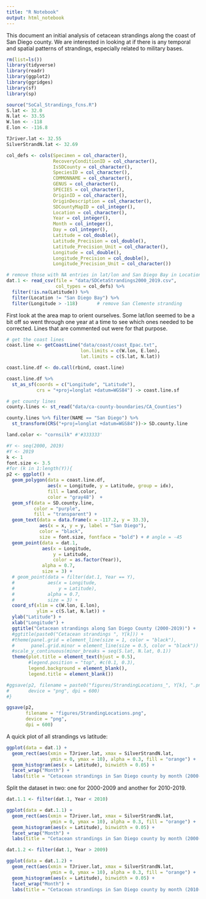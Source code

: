 ```yaml
---
title: "R Notebook"
output: html_notebook
---
```


This document an initial analysis of cetacean strandings along the coast of San Diego county. We are interested in looking at if there is any temporal and spatial patterns of strandings, especially related to military bases. 

```r
rm(list=ls())
library(tidyverse)
library(readr)
library(ggplot2)
library(ggridges)
library(sf)
library(sp)

source("SoCal_Strandings_fcns.R")
S.lat <- 32.0
N.lat <- 33.55
W.lon <- -118
E.lon <- -116.8

TJriver.lat <- 32.55
SilverStrandN.lat <- 32.69

col_defs <- cols(Specimen = col_character(),
                 RecoveryConditionID = col_character(),
                 IsSDCounty = col_character(),
                 SpeciesID = col_character(),
                 COMMONNAME = col_character(),
                 GENUS = col_character(),
                 SPECIES = col_character(),
                 OriginID = col_character(),
                 OriginDescription = col_character(),
                 SDCountyMapID = col_integer(),
                 Location = col_character(),
                 Year = col_integer(),
                 Month = col_integer(),
                 Day = col_integer(),
                 Latitude = col_double(),
                 Latitude_Precision = col_double(),
                 Latitude_Precision_Unit = col_character(),
                 Longitude = col_double(),
                 Longitude_Precision = col_double(),
                 Longitude_Precision_Unit = col_character())

# remove those with NA entries in lat/lon and San Diego Bay in Location
dat.1 <- read_csv(file = "data/SDCetaStrandings2000_2019.csv",
                  col_types = col_defs) %>% 
  filter(!is.na(Latitude)) %>%
  filter(Location != "San Diego Bay") %>%
  filter(Longitude > -118)       # remove San Clemente stranding

```

First look at the area map to orient ourselves. Some lat/lon seemed to be a bit off so went through one year at a time to see which ones needed to be corrected. Lines that are commented out were for that purpose. 

```r
# get the coast lines
coast.line <- getCoastLine("data/coast/coast_Epac.txt",
                           lon.limits = c(W.lon, E.lon),
                           lat.limits = c(S.lat, N.lat))

coast.line.df <- do.call(rbind, coast.line) 

coast.line.df %>% 
  st_as_sf(coords = c("Longitude", "Latitude"),
           crs = "+proj=longlat +datum=WGS84") -> coast.line.sf

# get county lines
county.lines <- st_read("data/ca-county-boundaries/CA_Counties")

county.lines %>% filter(NAME == "San Diego") %>%
  st_transform(CRS("+proj=longlat +datum=WGS84"))-> SD.county.line

land.color <- "cornsilk" #'#333333'

#Y <- seq(2000, 2019)
#Y <- 2019
k <- 1
font.size <- 3.5
#for (k in 1:length(Y)){
p2 <- ggplot() +
  geom_polygon(data = coast.line.df,
               aes(x = Longitude, y = Latitude, group = idx),
               fill = land.color,
               color = "gray48")  +
  geom_sf(data = SD.county.line,
          color = "purple",
          fill = "transparent") +
  geom_text(data = data.frame(x = -117.2, y = 33.3),
            aes(x = x, y = y, label = "San Diego"),
            color = "black", 
            size = font.size, fontface = "bold") + # angle = -45 
  geom_point(data = dat.1,
             aes(x = Longitude,
                 y = Latitude,
                 color = as.factor(Year)),
             alpha = 0.7,
             size = 3) +
  # geom_point(data = filter(dat.1, Year == Y),
  #            aes(x = Longitude, 
  #                y = Latitude),
  #            alpha = 0.7,
  #            size = 3) +
  coord_sf(xlim = c(W.lon, E.lon),
           ylim = c(S.lat, N.lat)) +
  ylab("Latitude") +
  xlab("Longitude") +
  ggtitle("Cetacean strandings along San Diego County (2000-2019)") +
  #ggtitle(paste0("Cetacean strandings ", Y[k])) +
  #theme(panel.grid = element_line(size = 1, color = "black"),
  #      panel.grid.minor = element_line(size = 0.5, color = "black")) + 
  #scale_y_continuous(minor_breaks = seq(S.lat, N.lat, 0.1))
  theme(plot.title = element_text(hjust = 0.5),
        #legend.position = "top", #c(0.1, 0.3),
        legend.background = element_blank(),
        legend.title = element_blank())

#ggsave(p2, filename = paste0("figures/StrandingLocations_", Y[k], ".png"),
#       device = "png", dpi = 600)  
#}

ggsave(p2, 
       filename = "figures/StrandingLocations.png",
       device = "png", 
       dpi = 600)  


```



A quick plot of all strandings vs latitude:
```r

ggplot(data = dat.1) +
  geom_rect(aes(xmin = TJriver.lat, xmax = SilverStrandN.lat,
                ymin = 0, ymax = 10), alpha = 0.3, fill = "orange") +
  geom_histogram(aes(x = Latitude), binwidth = 0.05) +
  facet_wrap("Month") +
  labs(title = "Cetacean strandings in San Diego county by month (2000-2019)")

```

Split the dataset in two: one for 2000-2009 and another for 2010-2019.

```r
dat.1.1 <- filter(dat.1, Year < 2010)

ggplot(data = dat.1.1) +
  geom_rect(aes(xmin = TJriver.lat, xmax = SilverStrandN.lat,
                ymin = 0, ymax = 10), alpha = 0.3, fill = "orange") +
  geom_histogram(aes(x = Latitude), binwidth = 0.05) +
  facet_wrap("Month") +
  labs(title = "Cetacean strandings in San Diego county by month (2000-2009)")


```


```r
dat.1.2 <- filter(dat.1, Year > 2009)

ggplot(data = dat.1.2) +
  geom_rect(aes(xmin = TJriver.lat, xmax = SilverStrandN.lat,
                ymin = 0, ymax = 10), alpha = 0.3, fill = "orange") +
  geom_histogram(aes(x = Latitude), binwidth = 0.05) +
  facet_wrap("Month") +
  labs(title = "Cetacean strandings in San Diego county by month (2010-2019)")


```

